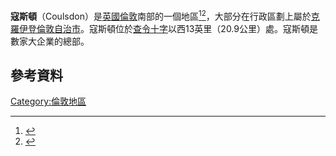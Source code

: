 {{Infobox UK place
| country                  = 英格蘭
| region                   = 大倫敦
| official_name            = Coulsdon
| static_image_name        = Barclay's Bank, Coulsdon - geograph.org.uk - 1000058.jpg
| static_image_caption     = 布萊頓路
| london_borough           = Croydon
| constituency_westminster = [[Croydon_South_(UK_Parliament_constituency)|Croydon South]]
| post_town                = COULSDON
| postcode_area            = CR
| postcode_district        = CR5
| dial_code                = 020
| dial_code1               = 01737
| os_grid_reference        = TQ3059
| latitude                 = 51.3211
| longitude                = -0.1386
| population               = 25,695
| population_ref           = (2011 Census)<ref name=ons>{{cite web|url=http://neighbourhood.statistics.gov.uk|title=Check Browser Settings|work=statistics.gov.uk|accessdate=2020-10-07|archive-date=2003-02-11|archive-url=https://web.archive.org/web/20030211201309/http://www.neighbourhood.statistics.gov.uk/|dead-url=no}}</ref> 
}}
'''寇斯頓'''（Coulsdon）是[[英國|英國]][[倫敦|倫敦]]南部的一個地區<ref>{{Cite web |url=http://www.surreycc.gov.uk/__data/assets/pdf_file/0010/175447/Geology-of-Surrey-with-diagrams3.pdf |title=Surrey County Council |access-date=2016-02-04 |archive-date=2014-07-15 |archive-url=https://web.archive.org/web/20140715001321/http://www.surreycc.gov.uk/__data/assets/pdf_file/0010/175447/Geology-of-Surrey-with-diagrams3.pdf |dead-url=no }}</ref><ref>{{cite web|url=http://www.naturalengland.org.uk/Images/27-upper-north-downs_tcm6-14434.pdf|title=London’s Natural Signatures|work=Natural England - Access to Evidence|accessdate=2016-02-04|archive-date=2012-09-04|archive-url=https://web.archive.org/web/20120904104616/http://www.naturalengland.org.uk/Images/27-upper-north-downs_tcm6-14434.pdf|dead-url=no}}</ref>，大部分在行政區劃上屬於[[克羅伊登倫敦自治市|克羅伊登倫敦自治市]]。寇斯頓位於[[查令十字|查令十字]]以西13英里（20.9公里）處。寇斯頓是數家大企業的總部。

==參考資料==
{{Reflist}}
{{倫敦地區}}
[[Category:倫敦地區|Category:倫敦地區]]